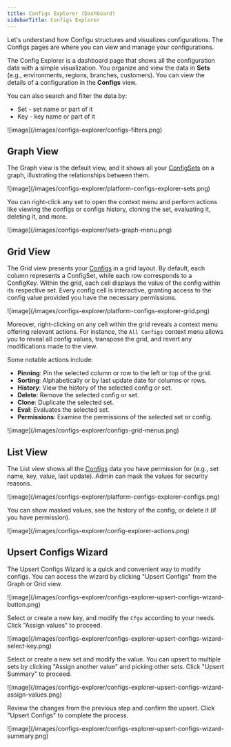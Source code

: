 ```yaml
---
title: Configs Explorer (Dashboard)
sidebarTitle: Configs Explorer
---
```


Let's understand how Configu structures and visualizes configurations.
The Configs pages are where you can view and manage your configurations.

The Config Explorer is a dashboard page that shows all the configuration data with a simple visualization.
You organize and view the data in **Sets** (e.g., environments, regions, branches, customers). You can view the details of a configuration in the **Configs** view.

You can also search and filter the data by:

- Set - set name or part of it
- Key - key name or part of it

<Frame>![image](/images/configs-explorer/configs-filters.png)</Frame>

## Graph View

The Graph view is the default view, and it shows all your [ConfigSets](/introduction/concepts#configset) on a graph, illustrating the relationships between them.

<Frame>![image](/images/configs-explorer/platform-configs-explorer-sets.png)</Frame>

You can right-click any set to open the context menu and perform actions like viewing the configs or configs history, cloning the set, evaluating it, deleting it, and more.

<Frame>![image](/images/configs-explorer/sets-graph-menu.png)</Frame>

## Grid View

The Grid view presents your [Configs](/introduction/concepts#config) in a grid layout. By default, each column represents a ConfigSet, while each row corresponds to a ConfigKey. Within the grid, each cell displays the value of the config within its respective set. Every config cell is interactive, granting access to the config value provided you have the necessary permissions.

<Frame>![image](/images/configs-explorer/platform-configs-explorer-grid.png)</Frame>

Moreover, right-clicking on any cell within the grid reveals a context menu offering relevant actions. For instance, the `All Configs` context menu allows you to reveal all config values, transpose the grid, and revert any modifications made to the view.

Some notable actions include:

- **Pinning**: Pin the selected column or row to the left or top of the grid.
- **Sorting**: Alphabetically or by last update date for columns or rows.
- **History**: View the history of the selected config or set.
- **Delete**: Remove the selected config or set.
- **Clone**: Duplicate the selected set.
- **Eval**: Evaluates the selected set.
- **Permissions**: Examine the permissions of the selected set or config.

<Frame>![image](/images/configs-explorer/configs-grid-menus.png)</Frame>

## List View

The List view shows all the [Configs](/introduction/concepts#config) data you have permission for (e.g., set name, key, value, last update).
Admin can mask the values for security reasons.

<Frame>![image](/images/configs-explorer/platform-configs-explorer-configs.png)</Frame>

You can show masked values, see the history of the config, or delete it (if you have permission).

<Frame>![image](/images/configs-explorer/config-explorer-actions.png)</Frame>

## Upsert Configs Wizard

The Upsert Configs Wizard is a quick and convenient way to modify configs. You can access the wizard by clicking "Upsert Configs" from the Graph or Grid view.

<Frame>![image](/images/configs-explorer/configs-explorer-upsert-configs-wizard-button.png)</Frame>

Select or create a new key, and modify the `Cfgu` according to your needs. Click "Assign values" to proceed.

<Frame>![image](/images/configs-explorer/configs-explorer-upsert-configs-wizard-select-key.png)</Frame>

Select or create a new set and modify the value. You can upsert to multiple sets by clicking "Assign another value" and picking other sets. Click "Upsert Summary" to proceed.

<Frame>![image](/images/configs-explorer/configs-explorer-upsert-configs-wizard-assign-values.png)</Frame>

Review the changes from the previous step and confirm the upsert. Click "Upsert Configs" to complete the process.

<Frame>![image](/images/configs-explorer/configs-explorer-upsert-configs-wizard-summary.png)</Frame>
